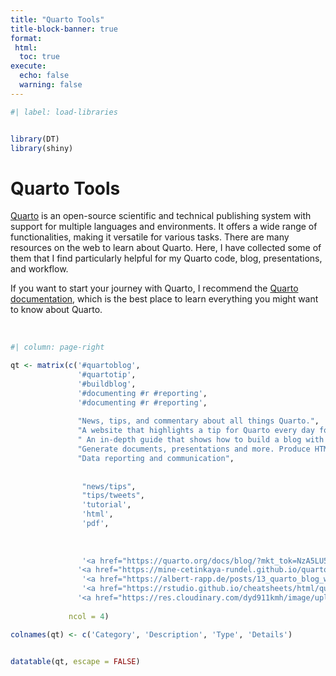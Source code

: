 ```yaml
---
title: "Quarto Tools"
title-block-banner: true
format: 
 html: 
  toc: true
execute: 
  echo: false
  warning: false
---
```


```r
#| label: load-libraries


library(DT)
library(shiny)

```

# Quarto Tools

[Quarto](https://quarto.org/) is an open-source scientific and technical publishing system with support for multiple languages and environments. It offers a wide range of functionalities, making it versatile for various tasks. There are many resources on the web to learn about Quarto. Here, I have collected some of them that I find particularly helpful for my Quarto code, blog, presentations, and workflow.

If you want to start your journey with Quarto, I recommend the [Quarto documentation](https://quarto.org/), which is the best place to learn everything you might want to know about Quarto.

<br>

```r
#| column: page-right

qt <- matrix(c('#quartoblog',
               '#quartotip',
               '#buildblog',
               '#documenting #r #reporting', 
               '#documenting #r #reporting',
               
               "News, tips, and commentary about all things Quarto.",
               "A website that highlights a tip for Quarto every day for a month.",
               " An in-depth guide that shows how to build a blog with Quarto. A great resource that helps you start your own blog.",
               "Generate documents, presentations and more. Produce HTML, PDF, MS Word, reveal.js, MS Powerpoint, Beamer, websites, blogs, books",
               "Data reporting and communication",
               
               
                "news/tips",
                "tips/tweets",
                'tutorial',
                'html',
                'pdf',
               
               
               
                '<a href="https://quarto.org/docs/blog/?mkt_tok=NzA5LU5YTi03MDYAAAGQ5fTVLmGr4bpji3VCeurW-Rc9KW-fIauAW-sPq-_BdOjOeOhAsZIWEalm9rGLlhmcASyuaMU8mxlOEjqYewCFl3vtt6sFUtsw5dIxJGTSExo">Quarto Blog</a>',
               '<a href="https://mine-cetinkaya-rundel.github.io/quarto-tip-a-day/">A Quarto tip a day</a>',
                '<a href="https://albert-rapp.de/posts/13_quarto_blog_writing_guide/13_quarto_blog_writing_guide.html">The ultimate guide to starting a Quarto blog</a>',
                '<a href="https://rstudio.github.io/cheatsheets/html/quarto.html">Publish and Share with Quarto :: Cheatsheet</a>',
               '<a href="https://res.cloudinary.com/dyd911kmh/image/upload/v1676540721/Marketing/Blog/Quarto_Cheat_Sheet.pdf">Quarto Cheat Sheet</a>'),
             
             ncol = 4)

colnames(qt) <- c('Category', 'Description', 'Type', 'Details')


datatable(qt, escape = FALSE) 
          
          


```

